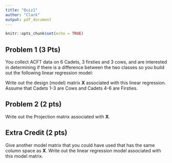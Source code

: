 ```yaml
---
title: "Quiz1"
author: "Clark"
output: pdf_document
---
```


```r
knitr::opts_chunk$set(echo = TRUE)
```

## Problem 1 (3 Pts)

You collect ACFT data on 6 Cadets, 3 firsties and 3 cows, and are interested in determining if there is a difference between the two classes so you build out the following linear regression model:

\begin{align*}
i & =\mbox{Cadet (1,...,6)}\\ 
x_i &= \mbox{1 if cow, 0 if firstie}\\
y_i &= \mbox{ACFT Score for Cadet }i\\
y_i &= \beta_0 + \beta_1 x_i + \epsilon_i\\
\epsilon_i &\sim N(0,\sigma)
\end{align*}

Write out the design (model) matrix $\boldsymbol{X}$ associated with this linear regression. Assume that Cadets 1-3 are Cows and Cadets 4-6 are Firsties.


\newpage

## Problem 2 (2 pts)

Write out the Projection matrix associated with $\boldsymbol{X}$. 


## Extra Credit (2 pts)

Give another model matrix that you could have used that has the same column space as $\boldsymbol{X}$. Write out the linear regression model associated with this model matrix.




